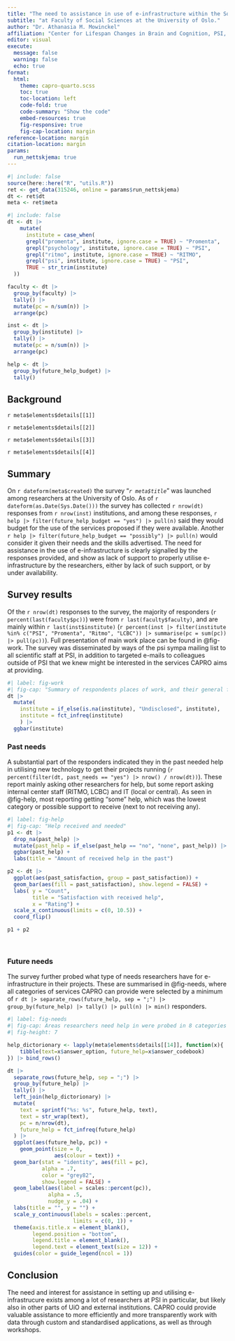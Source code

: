 ```yaml
---
title: "The need to assistance in use of e-infrastructure within the Social sciences and Humanities"
subtitle: "at Faculty of Social Sciences at the University of Oslo."
author: "Dr. Athanasia M. Mowinckel"
affiliation: "Center for Lifespan Changes in Brain and Cognition, PSI, SV, UiO"
editor: visual
execute:
  message: false
  warning: false
  echo: true
format:
  html:
    theme: capro-quarto.scss
    toc: true
    toc-location: left
    code-fold: true
    code-summary: "Show the code"
    embed-resources: true
    fig-responsive: true
    fig-cap-location: margin
reference-location: margin
citation-location: margin
params:
  run_nettskjema: true
---
```


```r
#| include: false
source(here::here("R", "utils.R"))
ret <- get_data(315246, online = params$run_nettskjema)
dt <- ret$dt
meta <- ret$meta
```

```r
#| include: false
dt <- dt |> 
    mutate(
      institute = case_when(
      grepl("promenta", institute, ignore.case = TRUE) ~ "Promenta",
      grepl("psychology", institute, ignore.case = TRUE) ~ "PSI",
      grepl("ritmo", institute, ignore.case = TRUE) ~ "RITMO",
      grepl("psi", institute, ignore.case = TRUE) ~ "PSI",
      TRUE ~ str_trim(institute)
  ))

faculty <- dt |> 
  group_by(faculty) |> 
  tally() |> 
  mutate(pc = n/sum(n)) |> 
  arrange(pc)

inst <- dt |> 
  group_by(institute) |> 
  tally() |> 
  mutate(pc = n/sum(n)) |> 
  arrange(pc)

help <- dt |> 
  group_by(future_help_budget) |> 
  tally()
```


## Background

`r meta$elements$details[[1]]`

`r meta$elements$details[[2]]`

`r meta$elements$details[[3]]`

`r meta$elements$details[[4]]`


## Summary

On `r dateform(meta$created)` the survey "*`r meta$title`*" was launched among researchers at the University of Oslo.
As of `r dateform(as.Date(Sys.Date()))` the survey has collected `r nrow(dt)` responses from `r nrow(inst)` institutions, and among these responses, `r help |> filter(future_help_budget == "yes") |> pull(n)` said they would budget for the use of the services proposed if they were available.
Another `r help |> filter(future_help_budget == "possibly") |> pull(n)` would consider it given their needs and the skills advertised.
The need for assistance in the use of e-infrastructure is clearly signalled by the responses provided, and show as lack of support to properly utilise e-infrastructure by the researchers, either by lack of such support, or by under availability.

## Survey results

Of the `r nrow(dt)` responses to the survey, the majority of responders (`r percent(last(faculty$pc))`) were from `r last(faculty$faculty)`, and are mainly within `r last(inst$institute)` (`r percent(inst |> filter(institute %in% c("PSI", "Promenta", "Ritmo", "LCBC")) |> summarise(pc = sum(pc)) |> pull(pc))`).
Full presentation of main work place can be found in @fig-work.
The survey was disseminated by ways of the psi sympa mailing list to all scientific staff at PSI, in addition to targeted e-mails to colleagues outside of PSI that we knew might be interested in the services CAPRO aims at providing.

```r
#| label: fig-work
#| fig-cap: "Summary of respondents places of work, and their general field of research"
dt |> 
  mutate(
    institute = if_else(is.na(institute), "Undisclosed", institute),
    institute = fct_infreq(institute)
    ) |> 
  ggbar(institute)

```

### Past needs

A substantial part of the responders indicated they in the past needed help in utilising new technology to get their projects running (`r percent(filter(dt, past_needs == "yes") |> nrow() / nrow(dt))`).
These report mainly asking other researchers for help, but some report asking internal center staff (RITMO, LCBC) and IT (local or central).
As seen in @fig-help, most reporting getting "some" help, which was the lowest category or possible support to receive (next to not receiving any).

```r
#| label: fig-help
#| fig-cap: "Help received and needed"
p1 <- dt |> 
  drop_na(past_help) |> 
  mutate(past_help = if_else(past_help == "no", "none", past_help)) |> 
  ggbar(past_help) +
  labs(title = "Amount of received help in the past")

p2 <- dt |> 
  ggplot(aes(past_satisfaction, group = past_satisfaction)) + 
  geom_bar(aes(fill = past_satisfaction), show.legend = FALSE) +
  labs( y = "Count",
        title = "Satisfaction with received help",
        x = "Rating") +
  scale_x_continuous(limits = c(0, 10.5)) +
  coord_flip()

p1 + p2

```

\

### Future needs

The survey further probed what type of needs researchers have for e-infrastructure in their projects.
These are summarised in @fig-needs, where all categories of services CAPRO can provide were selected by a minimum of `r dt |> separate_rows(future_help, sep = ";") |> group_by(future_help) |> tally() |> pull(n) |> min()` responders. 

```r
#| label: fig-needs
#| fig-cap: Areas researchers need help in were probed in 8 categories (in addition to an extra freetext option). Each bar is its own grouping, showing the percent of responders that indicated they needed help with this specific category.
#| fig-height: 7

help_dictorionary <- lapply(meta$elements$details[[14]], function(x){
    tibble(text=x$answer_option, future_help=x$answer_codebook)
}) |> bind_rows()

dt |> 
  separate_rows(future_help, sep = ";") |> 
  group_by(future_help) |> 
  tally() |> 
  left_join(help_dictorionary) |>
  mutate(
    text = sprintf("%s: %s", future_help, text),
    text = str_wrap(text),
    pc = n/nrow(dt),
    future_help = fct_infreq(future_help)
  ) |>
  ggplot(aes(future_help, pc)) +
    geom_point(size = 0,
               aes(colour = text)) +
  geom_bar(stat = "identity", aes(fill = pc), 
           alpha = .7, 
           color = "grey82", 
           show.legend = FALSE) +
  geom_label(aes(label = scales::percent(pc)), 
             alpha = .5,
             nudge_y = .04) +
  labs(title = "", y = "") +
  scale_y_continuous(labels = scales::percent,
                     limits = c(0, 1)) +
  theme(axis.title.x = element_blank(),
        legend.position = "bottom",
        legend.title = element_blank(),
        legend.text = element_text(size = 12)) +
  guides(color = guide_legend(ncol = 1))  
```

## Conclusion

The need and interest for assistance in setting up and utilising e-infrastrucure exists among a lot of researchers at PSI in particular, but likely also in other parts of UiO and external institutions. 
CAPRO could provide valuable assistance to more efficiently and more transparently work with data through custom and standardised applications, as well as through workshops. 

